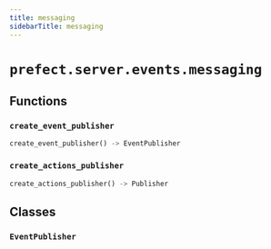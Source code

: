 ```yaml
---
title: messaging
sidebarTitle: messaging
---
```


# `prefect.server.events.messaging`

## Functions

### `create_event_publisher` <sup><a href="https://github.com/PrefectHQ/prefect/blob/main/src/prefect/server/events/messaging.py#L78" target="_blank"><Icon icon="github" size="14" /></a></sup>

```python
create_event_publisher() -> EventPublisher
```

### `create_actions_publisher` <sup><a href="https://github.com/PrefectHQ/prefect/blob/main/src/prefect/server/events/messaging.py#L83" target="_blank"><Icon icon="github" size="14" /></a></sup>

```python
create_actions_publisher() -> Publisher
```

## Classes

### `EventPublisher` <sup><a href="https://github.com/PrefectHQ/prefect/blob/main/src/prefect/server/events/messaging.py#L26" target="_blank"><Icon icon="github" size="14" /></a></sup>
